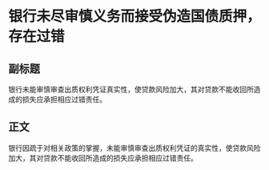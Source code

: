 # 银行未尽审慎义务而接受伪造国债质押，存在过错
## 副标题
银行未能审慎审查出质权利凭证真实性，使贷款风险加大，其对贷款不能收回所造成的损失应承担相应过错责任。
## 正文
银行因疏于对相关政策的掌握，未能审慎审查出质权利凭证的真实性，使贷款风险加大，其对贷款不能收回所造成的损失应承担相应过错责任。